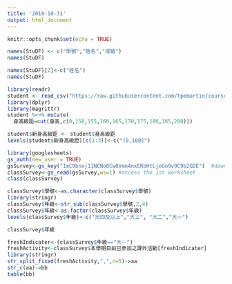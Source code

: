 ```yaml
---
title: '2018-10-31'
output: html_document
---
```


```r
knitr::opts_chunk$set(echo = TRUE)
```


```r
names(StuDF) <- c("學號","姓名","成績")
names(StuDF)
```

```r
names(StuDF)[2]<-c("姓名")
names(StuDF)
```

```r
library(readr)
student <- read_csv("https://raw.githubusercontent.com/tpemartin/course-107-1-programming-for-data-science/master/data/student.csv")
library(dplyr)
library(magrittr)
student %<>% mutate(
  身高級距=cut(身高,c(0,150,155,160,165,170,175,180,185,200)))
```


```r
student$新身高級距 <- student$身高級距
levels(student$新身高級距)[c(1:3)]<-c("(0,160]")
```


```r
library(googlesheets)
gs_auth(new_user = TRUE)
gsSurvey<-gs_key("1mC9bnxj11NCNoOCw0Vmn4nxERbHtLjeGo9v9C9b2GDE")  #download sheet information as an object
classSurvey<-gs_read(gsSurvey,ws=1) #access the 1st worksheet
class(classSurvey)
```

```r
classSurvey$學號<-as.character(classSurvey$學號)
library(stringr)
classSurvey$年級<-str_sub(classSurvey$學號,2,4)
classSurvey$年級<-as.factor(classSurvey$年級)
levels(classSurvey$年級)<-c("大四及以上","大三", "大二","大一")
```

```r
classSurvey$年級
```

```r
freshIndicater<-(classSurvey$年級=="大一")
freshActivity<-classSurvey$本學期目前已參加之課外活動[freshIndicater]
library(stringr)
str_split_fixed(freshActivity,",",n=5)->aa
str_c(aa)->bb
table(bb)
```


